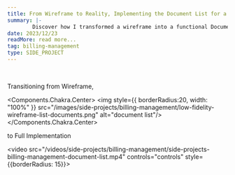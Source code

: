 ```yaml
---
title: From Wireframe to Reality, Implementing the Document List for a Billing Management Side Project
summary: |-
        Discover how I transformed a wireframe into a functional Document List in our latest billing management initiative.
date: 2023/12/23
readMore: read more...
tag: billing-management
type: SIDE_PROJECT
---
```


<br/>

Transitioning from Wireframe,

<Components.Chakra.Center>
    <img style={{
        borderRadius:20,
        width: "100%"
    }} src="/images/side-projects/billing-management/low-fidelity-wireframe-list-documents.png" alt="document list"/>
</Components.Chakra.Center>

to Full Implementation

<video src="/videos/side-projects/billing-management/side-projects-billing-management-document-list.mp4"
       controls="controls" style={{borderRadius: 15}}>
</video>




